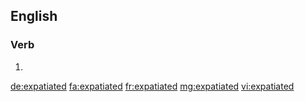 ==English==

===Verb===
{{head|en|verb form}}

# {{en-past of|expatiate}}

[[de:expatiated]]
[[fa:expatiated]]
[[fr:expatiated]]
[[mg:expatiated]]
[[vi:expatiated]]